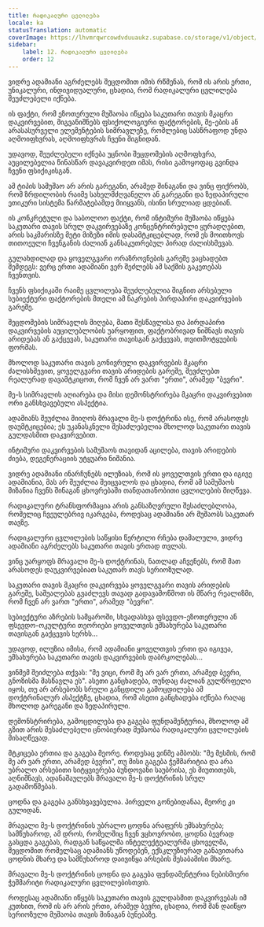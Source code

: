 ```yaml
---
title: რადიკალური ცვლილება
locale: ka
statusTranslation: automatic
coverImage: https://lhvmrqwrcowdvduuaukz.supabase.co/storage/v1/object/public/strapi-uploads/small_cover-tratado-de-psicologia-revolucionaria.webp-5e15e1cec4e0ebebcde5d7fc7565d8fd.webp
sidebar:
    label: 12. რადიკალური ცვლილება
    order: 12
---
```

ვიდრე ადამიანი აგრძელებს შეცდომით იმის რწმენას, რომ ის არის ერთი, უნიკალური, ინდივიდუალური, ცხადია, რომ რადიკალური ცვლილება შეუძლებელი იქნება.

ის ფაქტი, რომ ეზოთერული მუშაობა იწყება საკუთარი თავის მკაცრი დაკვირვებით, მიგვანიშნებს ფსიქოლოგიური ფაქტორების, მე-ების ან არასასურველი ელემენტების სიმრავლეზე, რომლებიც სასწრაფოდ უნდა აღმოიფხვრას, აღმოიფხვრას ჩვენი შიგნიდან.

უდავოდ, შეუძლებელი იქნება უცნობი შეცდომების აღმოფხვრა, აუცილებელია წინასწარ დავაკვირდეთ იმას, რისი გამოყოფაც გვინდა ჩვენი ფსიქიკისგან.

ამ ტიპის სამუშაო არ არის გარეგანი, არამედ შინაგანი და ვინც ფიქრობს, რომ ზრდილობის რაიმე სახელმძღვანელო ან გარეგანი და ზედაპირული ეთიკური სისტემა წარმატებამდე მიიყვანს, ისინი სრულიად ცდებიან.

ის კონკრეტული და საბოლოო ფაქტი, რომ ინტიმური მუშაობა იწყება საკუთარი თავის სრულ დაკვირვებაზე კონცენტრირებული ყურადღებით, არის საკმარისზე მეტი მიზეზი იმის დასამტკიცებლად, რომ ეს მოითხოვს თითოეული ჩვენგანის ძალიან განსაკუთრებულ პირად ძალისხმევას.

გულახდილად და ყოველგვარი ორაზროვნების გარეშე ვაცხადებთ შემდეგს: ვერც ერთი ადამიანი ვერ შეძლებს ამ საქმის გაკეთებას ჩვენთვის.

ჩვენს ფსიქიკაში რაიმე ცვლილება შეუძლებელია შიგნით არსებული სუბიექტური ფაქტორების მთელი ამ ნაკრების პირდაპირი დაკვირვების გარეშე.

შეცდომების სიმრავლის მიღება, მათი შესწავლისა და პირდაპირი დაკვირვების აუცილებლობის უარყოფით, ფაქტობრივად ნიშნავს თავის არიდებას ან გაქცევას, საკუთარი თავისგან გაქცევას, თვითმოტყუების ფორმას.

მხოლოდ საკუთარი თავის გონივრული დაკვირვების მკაცრი ძალისხმევით, ყოველგვარი თავის არიდების გარეშე, შევძლებთ რეალურად დავამტკიცოთ, რომ ჩვენ არ ვართ "ერთი", არამედ "ბევრი".

მე-ს სიმრავლის აღიარება და მისი დემონსტრირება მკაცრი დაკვირვებით ორი განსხვავებული ასპექტია.

ადამიანს შეუძლია მიიღოს მრავალი მე-ს დოქტრინა ისე, რომ არასოდეს დაუმტკიცებია; ეს უკანასკნელი შესაძლებელია მხოლოდ საკუთარი თავის გულდასმით დაკვირვებით.

ინტიმური დაკვირვების სამუშაოს თავიდან აცილება, თავის არიდების ძიება, დეგენერაციის უტყუარი ნიშანია.

ვიდრე ადამიანი ინარჩუნებს ილუზიას, რომ ის ყოველთვის ერთი და იგივე ადამიანია, მას არ შეუძლია შეიცვალოს და ცხადია, რომ ამ სამუშაოს მიზანია ჩვენს შინაგან ცხოვრებაში თანდათანობითი ცვლილების მიღწევა.

რადიკალური ტრანსფორმაცია არის განსაზღვრული შესაძლებლობა, რომელიც ჩვეულებრივ იკარგება, როდესაც ადამიანი არ მუშაობს საკუთარ თავზე.

რადიკალური ცვლილების საწყისი წერტილი რჩება დამალული, ვიდრე ადამიანი აგრძელებს საკუთარი თავის ერთად თვლას.

ვინც უარყოფს მრავალი მე-ს დოქტრინას, ნათლად აჩვენებს, რომ მათ არასოდეს დაუკვირვებიათ საკუთარ თავს სერიოზულად.

საკუთარი თავის მკაცრი დაკვირვება ყოველგვარი თავის არიდების გარეშე, საშუალებას გვაძლევს თავად გადავამოწმოთ ის მწარე რეალიზმი, რომ ჩვენ არ ვართ "ერთი", არამედ "ბევრი".

სუბიექტური აზრების სამყაროში, სხვადასხვა ფსევდო-ეზოთერული ან ფსევდო-ოკულტური თეორიები ყოველთვის ემსახურება საკუთარი თავისგან გაქცევის ხერხს...

უდავოდ, ილუზია იმისა, რომ ადამიანი ყოველთვის ერთი და იგივეა, ემსახურება საკუთარი თავის დაკვირვების დაბრკოლებას...

ვინმემ შეიძლება თქვას: "მე ვიცი, რომ მე არ ვარ ერთი, არამედ ბევრი, გნოზისმა მასწავლა ეს". ასეთი განცხადება, თუნდაც ძალიან გულწრფელი იყოს, თუ არ არსებობს სრული განცდილი გამოცდილება ამ დოქტრინალურ ასპექტზე, ცხადია, რომ ასეთი განცხადება იქნება რაღაც მხოლოდ გარეგანი და ზედაპირული.

დემონსტრირება, გამოცდილება და გაგება ფუნდამენტურია, მხოლოდ ამ გზით არის შესაძლებელი ცნობიერად მუშაობა რადიკალური ცვლილების მისაღწევად.

მტკიცება ერთია და გაგება მეორე. როდესაც ვინმე ამბობს: "მე მესმის, რომ მე არ ვარ ერთი, არამედ ბევრი", თუ მისი გაგება ჭეშმარიტია და არა უბრალო არსებითი სიტყვიერება ბუნდოვანი საუბრისა, ეს მიუთითებს, აღნიშნავს, ადანაშაულებს მრავალი მე-ს დოქტრინის სრულ გადამოწმებას.

ცოდნა და გაგება განსხვავებულია. პირველი გონებიდანაა, მეორე კი გულიდან.

მრავალი მე-ს დოქტრინის უბრალო ცოდნა არაფერს ემსახურება; სამწუხაროდ, ამ დროს, რომელშიც ჩვენ ვცხოვრობთ, ცოდნა ბევრად გასცდა გაგებას, რადგან საწყალმა ინტელექტუალურმა ცხოველმა, შეცდომით რომელსაც ადამიანს უწოდებენ, ექსკლუზიურად განავითარა ცოდნის მხარე და სამწუხაროდ დაივიწყა არსების შესაბამისი მხარე.

მრავალი მე-ს დოქტრინის ცოდნა და გაგება ფუნდამენტურია ნებისმიერი ჭეშმარიტი რადიკალური ცვლილებისთვის.

როდესაც ადამიანი იწყებს საკუთარი თავის გულდასმით დაკვირვებას იმ კუთხით, რომ ის არ არის ერთი, არამედ ბევრი, ცხადია, რომ მან დაიწყო სერიოზული მუშაობა თავის შინაგან ბუნებაზე.


